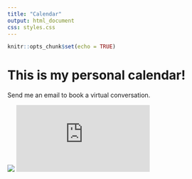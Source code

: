 ```yaml
---
title: "Calendar"
output: html_document
css: styles.css
---
```


```r
knitr::opts_chunk$set(echo = TRUE)
```

# **This is my personal calendar!**
Send me an email to book a virtual conversation.

<div class="h_iframe">
<img class="ratio" src="http://placehold.it/16x12"/>
<iframe src="https://calendar.google.com/calendar/embed?src=nbarbour%40csumb.edu&ctz=America%2FNew_York" style="border: 0" frameborder="0" scrolling="no"></iframe>
</div>


